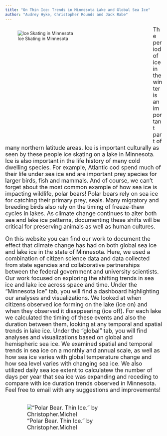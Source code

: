 ```yaml
---
title: "On Thin Ice: Trends in Minnesota Lake and Global Sea Ice"
author: "Audrey Hyke, Christopher Rounds and Jack Rabe"
---
```


<div style= "float : left; position : relative; top: 0px; width : 450px; height : 360px; padding-right: 24px; margin-bottom : 0px">
![Ice Skating in Minnesota](./photos/iceskating.jpg)

</div>

<font size = "4"> 
The period of ice in the winter is an important part of many northern latitude areas. Ice is important culturally as seen by these people ice skating on a lake in Minnesota. Ice is also important in the life history of many cold dwelling species.  For example, Atlantic cod spend much of their life under sea ice and are important prey species for larger birds, fish and mammals. And of course, we can't forget about the most common example of how sea ice is impacting wildlife, polar bears! Polar bears rely on sea ice for catching their primary prey, seals. Many migratory and breeding birds also rely on the timing of freeze-thaw cycles in lakes. As climate change continues to alter both sea and lake ice patterns, documenting these shifts will be critical for preserving animals as well as human cultures. 


On this website you can find our work to document the effect that climate change has had on both global sea ice and lake ice in the state of Minnesota. Here, we used a combination of citizen science data and data collected from state agencies and collaborative partnerships between the federal government and university scientists. Our work focused on exploring the shifting trends in sea ice and lake ice across space and time. Under the "Minnesota Ice" tab, you will find a dashboard highlighting our analyses and visualizations. We looked at when citizens observed ice forming on the lake (ice on) and when they observed it disappearing (ice off). For each lake we calculated the timing of these events and also the duration between them, looking at any temporal and spatial trends in lake ice. Under the "global" tab, you will find analyses and visualizations based on global and hemispheric sea ice. We examined spatial and temporal trends in sea ice on a monthly and annual scale, as well as how sea ice varies with global temperature change and how sea level varies with changing sea ice. We also utilized daily sea ice extent to calculatew the number of days per year that sea ice was expanding and receding to compare with ice duration trends observed in Minnesota. Feel free to email with any suggestions and improvements!



<div style= "float : right; position : relative; top: 0px; width : 450px; height : 360px; padding-right: 24px; margin-bottom : 0px">
!["Polar Bear. Thin Ice." by Christopher.Michel](./photos/polarbear_ice.jpeg)  

